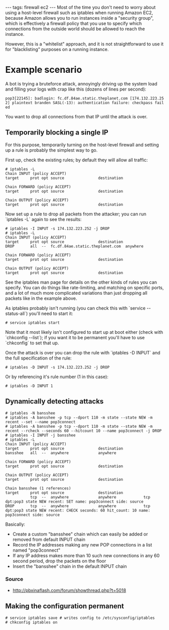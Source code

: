 ---
tags: firewall ec2
---
Most of the time you don't need to worry about using a host-level firewall such as iptables when running Amazon EC2, because Amazon allows you to run instances inside a "security group", which is effectively a firewall policy that you use to specify which connections from the outside world should be allowed to reach the instance.

However, this is a "whitelist" approach, and it is not straightforward to use it for "blacklisting" purposes on a running instance.

= Example scenario =

A bot is trying a bruteforce attack, annoyingly driving up the system load and filling your logs with crap like this (dozens of lines per second):

 pop3[22145]: badlogin: fc.df.84ae.static.theplanet.com [174.132.223.252] plaintext branden SASL(-13): authentication failure: checkpass failed

You want to drop all connections from that IP until the attack is over.

== Temporarily blocking a single IP ==

For this purpose, temporarily turning on the host-level firewall and setting up a rule is probably the simplest way to go.

First up, check the existing rules; by default they will allow all traffic:

<pre lang="shell"># iptables -L
Chain INPUT (policy ACCEPT)
target     prot opt source               destination         

Chain FORWARD (policy ACCEPT)
target     prot opt source               destination         

Chain OUTPUT (policy ACCEPT)
target     prot opt source               destination     </pre>

Now set up a rule to drop all packets from the attacker; you can run `iptables -L` again to see the results:

<pre lang="shell"># iptables -I INPUT -s 174.132.223.252 -j DROP
# iptables -L
Chain INPUT (policy ACCEPT)
target     prot opt source               destination         
DROP       all  --  fc.df.84ae.static.theplanet.com  anywhere            

Chain FORWARD (policy ACCEPT)
target     prot opt source               destination         

Chain OUTPUT (policy ACCEPT)
target     prot opt source               destination     </pre>

See the iptables man page for details on the other kinds of rules you can specify. You can do things like rate-limiting, and matching on specific ports, and a lot of much more complicated variations than just dropping all packets like in the example above.

As iptables probably isn't running (you can check this with `service --status-all`) you'll need to start it:

<pre lang="shell"># service iptables start</pre>

Note that it most likely isn't configured to start up at boot either (check with `chkconfig --list`); if you want it to be permanent you'll have to use `chkconfig` to set that up.

Once the attack is over you can drop the rule with `iptables -D INPUT` and the full specification of the rule:

<pre lang="shell"># iptables -D INPUT -s 174.132.223.252 -j DROP</pre>

Or by referencing it's rule number (1 in this case):

<pre lang="shell"># iptables -D INPUT 1</pre>

== Dynamically detecting attacks ==

<pre lang="shell"># iptables -N bansshee
# iptables -A bansshee -p tcp --dport 110 -m state --state NEW -m recent --set --name pop3connect
# iptables -A bansshee -p tcp --dport 110 -m state --state NEW -m recent --rcheck --seconds 60 --hitcount 10 --name pop3connect -j DROP
# iptables -I INPUT -j bansshee
# iptables -L
Chain INPUT (policy ACCEPT)
target     prot opt source               destination
bansshee   all  --  anywhere             anywhere

Chain FORWARD (policy ACCEPT)
target     prot opt source               destination

Chain OUTPUT (policy ACCEPT)
target     prot opt source               destination

Chain bansshee (1 references)
target     prot opt source               destination
           tcp  --  anywhere             anywhere            tcp dpt:pop3 state NEW recent: SET name: pop3connect side: source
DROP       tcp  --  anywhere             anywhere            tcp dpt:pop3 state NEW recent: CHECK seconds: 60 hit_count: 10 name: pop3connect side: source</pre>

Basically:

* Create a custom "bansshee" chain which can easily be added or removed from default INPUT chain
* Record the IP addresses making any new POP connections in a list named "pop3connect"
* If any IP address makes more than 10 such new connections in any 60 second period, drop the packets on the floor
* Insert the "bansshee" chain in the default INPUT chain

=== Source ===

* http://pbxinaflash.com/forum/showthread.php?t=5018

== Making the configuration permanent ==

<pre lang="shell"># service iptables save # writes config to /etc/sysconfig/iptables
# chkconfig iptables on</pre>

